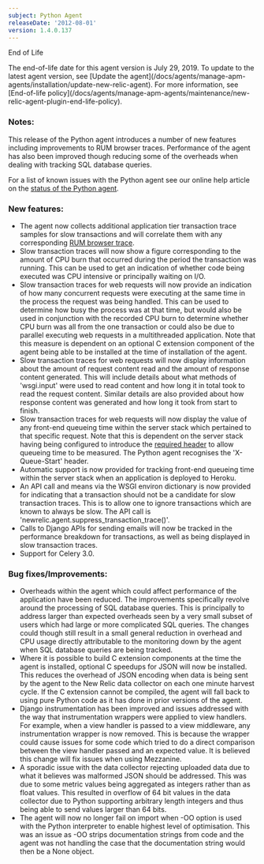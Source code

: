 ```yaml
---
subject: Python Agent
releaseDate: '2012-08-01'
version: 1.4.0.137
---
```


End of Life

<Callout variant="important">
  The end-of-life date for this agent version is July 29, 2019. To update to the latest agent version, see [Update the agent](/docs/agents/manage-apm-agents/installation/update-new-relic-agent). For more information, see [End-of-life policy](/docs/agents/manage-apm-agents/maintenance/new-relic-agent-plugin-end-life-policy).
</Callout>

### Notes:

This release of the Python agent introduces a number of new features including improvements to RUM browser traces. Performance of the agent has also been improved though reducing some of the overheads when dealing with tracking SQL database queries.

For a list of known issues with the Python agent see our online help article on the [status of the Python agent](https://newrelic.com/docs/python/status-of-python-agent).

### New features:

* The agent now collects additional application tier transaction trace samples for slow transactions and will correlate them with any corresponding [RUM browser trace](https://newrelic.com/docs/features/browser-traces).
* Slow transaction traces will now show a figure corresponding to the amount of CPU burn that occurred during the period the transaction was running. This can be used to get an indication of whether code being executed was CPU intensive or principally waiting on I/O.
* Slow transaction traces for web requests will now provide an indication of how many concurrent requests were executing at the same time in the process the request was being handled. This can be used to determine how busy the process was at that time, but would also be used in conjunction with the recorded CPU burn to determine whether CPU burn was all from the one transaction or could also be due to parallel executing web requests in a multithreaded application. Note that this measure is dependent on an optional C extension component of the agent being able to be installed at the time of installation of the agent.
* Slow transaction traces for web requests will now display information about the amount of request content read and the amount of response content generated. This will include details about what methods of 'wsgi.input' were used to read content and how long it in total took to read the request content. Similar details are also provided about how response content was generated and how long it took from start to finish.
* Slow transaction traces for web requests will now display the value of any front-end queueing time within the server stack which pertained to that specific request. Note that this is dependent on the server stack having being configured to introduce the [required header](https://newrelic.com/docs/features/tracking-front-end-time) to allow queueing time to be measured. The Python agent recognises the 'X-Queue-Start' header.
* Automatic support is now provided for tracking front-end queueing time within the server stack when an application is deployed to Heroku.
* An API call and means via the WSGI environ dictionary is now provided for indicating that a transaction should not be a candidate for slow transaction traces. This is to allow one to ignore transactions which are known to always be slow. The API call is 'newrelic.agent.suppress_transaction_trace()'.
* Calls to Django APIs for sending emails will now be tracked in the performance breakdown for transactions, as well as being displayed in slow transaction traces.
* Support for Celery 3.0.

### Bug fixes/Improvements:

* Overheads within the agent which could affect performance of the application have been reduced. The improvements specifically revolve around the processing of SQL database queries. This is principally to address larger than expected overheads seen by a very small subset of users which had large or more complicated SQL queries. The changes could though still result in a small general reduction in overhead and CPU usage directly attributable to the monitoring down by the agent when SQL database queries are being tracked.
* Where it is possible to build C extension components at the time the agent is installed, optional C speedups for JSON will now be installed. This reduces the overhead of JSON encoding when data is being sent by the agent to the New Relic data collector on each one minute harvest cycle. If the C extension cannot be compiled, the agent will fall back to using pure Python code as it has done in prior versions of the agent.
* Django instrumentation has been improved and issues addressed with the way that instrumentation wrappers were applied to view handlers. For example, when a view handler is passed to a view middleware, any instrumentation wrapper is now removed. This is because the wrapper could cause issues for some code which tried to do a direct comparison between the view handler passed and an expected value. It is believed this change will fix issues when using Mezzanine.
* A sporadic issue with the data collector rejecting uploaded data due to what it believes was malformed JSON should be addressed. This was due to some metric values being aggregated as integers rather than as float values. This resulted in overflow of 64 bit values in the data collector due to Python supporting arbitrary length integers and thus being able to send values larger than 64 bits.
* The agent will now no longer fail on import when -OO option is used with the Python interpreter to enable highest level of optimisation. This was an issue as -OO strips documentation strings from code and the agent was not handling the case that the documentation string would then be a None object.
